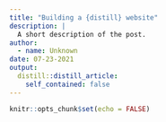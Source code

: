 ```yaml
---
title: "Building a {distill} website"
description: |
  A short description of the post.
author:
  - name: Unknown
date: 07-23-2021
output:
  distill::distill_article:
    self_contained: false
---
```



```r
knitr::opts_chunk$set(echo = FALSE)
```



